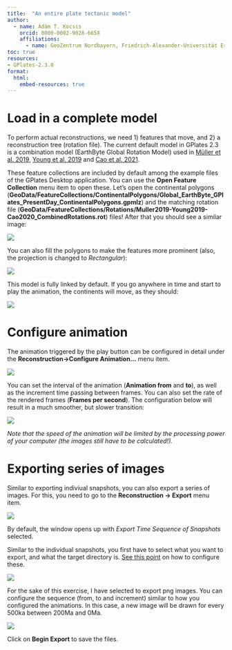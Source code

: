 ```yaml
---
title:  "An entire plate tectonic model"
author:
  - name: Ádám T. Kocsis 
    orcid: 0000-0002-9028-665X
    affiliations:
      - name: GeoZentrum Nordbayern, Friedrich-Alexander-Universität Erlangen-Nürnberg, Loewenichstr. 28, D-91054, Erlangen, Germany
toc: true
resources:
- GPlates-2.3.0
format:
  html:
    embed-resources: true
---
```


# Load in a complete model

To perform actual reconstructions, we need 1) features that move, and 2) a reconstruction tree (rotation file).
The current default model in GPlates 2.3 is a combination model (EarthByte Global Rotation Model) used in [Müller et al. 2019](https://agupubs.onlinelibrary.wiley.com/doi/full/10.1029/2018TC005462), [Young et al. 2019](https://www.sciencedirect.com/science/article/pii/S1674987118301373) and [Cao et al. 2021](https://www.sciencedirect.com/science/article/pii/S1342937X20303051). 

These feature collections are included by default among the example files of the GPlates Desktop application. You can use the **Open Feature Collection** menu item to open these. Let's open the continental polygons (**GeoData/FeatureCollections/ContinentalPolygons/Global_EarthByte_GPlates_PresentDay_ContinentalPolygons.gpmlz**) and the matching rotation file (**GeoData/FeatureCollections/Rotations/Muller2019-Young2019-Cao2020_CombinedRotations.rot**) files! After that you should see a similar image:


![](images/model/1.png)

You can also fill the polygons to make the features more prominent (also, the projection is changed to *Rectangular*):


![](images/model/2.png)

This model is fully linked by default. If you go anywhere in time and start to play the animation, the continents will move, as they should:

![](images/model/3.png)

# Configure animation

The animation triggered by the play button can be configured in detail under the **Reconstruction->Configure Animation...** menu item.

![](images/model/4.png)

You can set the interval of the animation (**Animation from** and **to**), as well as the increment time passing between frames. You can also set the rate of the rendered frames (**Frames per second**). The configuration below will result in a much smoother, but slower transition:

![](images/model/5.png)

*Note that the speed of the animation will be limited by the processing power of your computer (the images still have to be calculated!).*


# Exporting series of images

Similar to exporting indiviual snapshots, you can also export a series of images. For this, you need to go to the **Reconstruction -> Export** menu item.


![](images/model/6.png)

By default, the window opens up with *Export Time Sequence of Snapshots* selected. 

Similar to the individual snapshots, you first have to select what you want to export, and what the target directory is. [See this point](features/#exporting-snapshots) on how to configure these.

![](images/model/7.png)

For the sake of this exercise, I have selected to export png images. You can configure the sequence (from, to and increment) similar to how you configured the animations. In this case, a new image will be drawn for every 500ka between 200Ma and 0Ma.

![](images/model/8.png)

Click on **Begin Export** to save the files.




